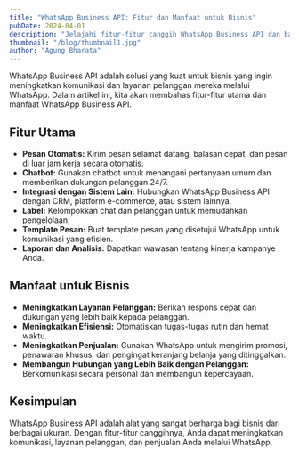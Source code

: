 ```yaml
---
title: "WhatsApp Business API: Fitur dan Manfaat untuk Bisnis"
pubDate: 2024-04-01
description: "Jelajahi fitur-fitur canggih WhatsApp Business API dan bagaimana API ini dapat membantu bisnis Anda."
thumbnail: "/blog/thumbnail1.jpg"
author: "Agung Bharata"
---
```


WhatsApp Business API adalah solusi yang kuat untuk bisnis yang ingin meningkatkan komunikasi dan layanan pelanggan mereka melalui WhatsApp. Dalam artikel ini, kita akan membahas fitur-fitur utama dan manfaat WhatsApp Business API.

## Fitur Utama

- **Pesan Otomatis:** Kirim pesan selamat datang, balasan cepat, dan pesan di luar jam kerja secara otomatis.
- **Chatbot:** Gunakan chatbot untuk menangani pertanyaan umum dan memberikan dukungan pelanggan 24/7.
- **Integrasi dengan Sistem Lain:** Hubungkan WhatsApp Business API dengan CRM, platform e-commerce, atau sistem lainnya.
- **Label:** Kelompokkan chat dan pelanggan untuk memudahkan pengelolaan.
- **Template Pesan:** Buat template pesan yang disetujui WhatsApp untuk komunikasi yang efisien.
- **Laporan dan Analisis:** Dapatkan wawasan tentang kinerja kampanye Anda.

## Manfaat untuk Bisnis

- **Meningkatkan Layanan Pelanggan:** Berikan respons cepat dan dukungan yang lebih baik kepada pelanggan.
- **Meningkatkan Efisiensi:** Otomatiskan tugas-tugas rutin dan hemat waktu.
- **Meningkatkan Penjualan:** Gunakan WhatsApp untuk mengirim promosi, penawaran khusus, dan pengingat keranjang belanja yang ditinggalkan.
- **Membangun Hubungan yang Lebih Baik dengan Pelanggan:** Berkomunikasi secara personal dan membangun kepercayaan.

## Kesimpulan

WhatsApp Business API adalah alat yang sangat berharga bagi bisnis dari berbagai ukuran. Dengan fitur-fitur canggihnya, Anda dapat meningkatkan komunikasi, layanan pelanggan, dan penjualan Anda melalui WhatsApp.

